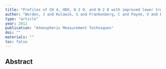 ```yaml
---
title: "Profiles of CH 4, HDO, H 2 O, and N 2 O with improved lower tropospheric vertical resolution from Aura TES radiances"
author: "Worden, J and Kulawik, S and Frankenberg, C and Payne, V and Bowman, K and Cady-Peirara, K and Wecht, K and Lee, J-E and Noone, D"
type: "article"
year: 2012
publication: "Atmospheric Measurement Techniques"
doi: ""
materials: ""
toc: false
---
```


## Abstract

